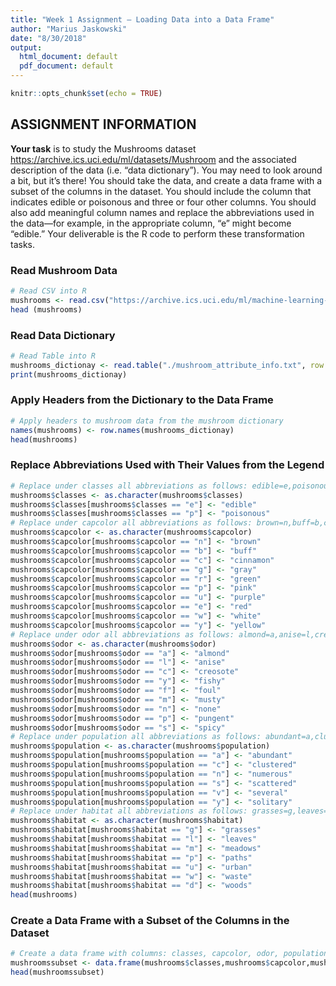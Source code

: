 ```yaml
---
title: "Week 1 Assignment – Loading Data into a Data Frame"
author: "Marius Jaskowski"
date: "8/30/2018"
output:
  html_document: default
  pdf_document: default
---
```


```r
knitr::opts_chunk$set(echo = TRUE)
```

## ASSIGNMENT INFORMATION

**Your task** is to study the Mushrooms dataset <https://archive.ics.uci.edu/ml/datasets/Mushroom> and the associated description of the data (i.e. “data dictionary”). You may need to look around a bit, but it’s there! You should take the data, and create a data frame with a subset of the columns in the dataset. You should include the column that indicates edible or poisonous and three or four other columns. You should also add meaningful column names and replace the abbreviations used in the data—for example, in the appropriate column, “e” might become “edible.” Your deliverable is the R code to perform these transformation tasks.

### Read Mushroom Data

```r
# Read CSV into R
mushrooms <- read.csv("https://archive.ics.uci.edu/ml/machine-learning-databases/mushroom/agaricus-lepiota.data", header=FALSE, sep=",")
head (mushrooms)
```

### Read Data Dictionary

```r
# Read Table into R
mushrooms_dictionay <- read.table("./mushroom_attribute_info.txt", row.names=1, sep=":")
print(mushrooms_dictionay)
```

### Apply Headers from the Dictionary to the Data Frame

```r
# Apply headers to mushroom data from the mushroom dictionary
names(mushrooms) <- row.names(mushrooms_dictionay)
head(mushrooms)
```

### Replace Abbreviations Used with Their Values from the Legend

```r
# Replace under classes all abbreviations as follows: edible=e,poisonous=p 
mushrooms$classes <- as.character(mushrooms$classes)
mushrooms$classes[mushrooms$classes == "e"] <- "edible"
mushrooms$classes[mushrooms$classes == "p"] <- "poisonous"
# Replace under capcolor all abbreviations as follows: brown=n,buff=b,cinnamon=c,gray=g,green=r,pink=p,purple=u,red=e,white=w,yellow=y
mushrooms$capcolor <- as.character(mushrooms$capcolor)
mushrooms$capcolor[mushrooms$capcolor == "n"] <- "brown"
mushrooms$capcolor[mushrooms$capcolor == "b"] <- "buff"
mushrooms$capcolor[mushrooms$capcolor == "c"] <- "cinnamon"
mushrooms$capcolor[mushrooms$capcolor == "g"] <- "gray"
mushrooms$capcolor[mushrooms$capcolor == "r"] <- "green"
mushrooms$capcolor[mushrooms$capcolor == "p"] <- "pink"
mushrooms$capcolor[mushrooms$capcolor == "u"] <- "purple"
mushrooms$capcolor[mushrooms$capcolor == "e"] <- "red"
mushrooms$capcolor[mushrooms$capcolor == "w"] <- "white"
mushrooms$capcolor[mushrooms$capcolor == "y"] <- "yellow"
# Replace under odor all abbreviations as follows: almond=a,anise=l,creosote=c,fishy=y,foul=f,musty=m,none=n,pungent=p,spicy=s
mushrooms$odor <- as.character(mushrooms$odor)
mushrooms$odor[mushrooms$odor == "a"] <- "almond"
mushrooms$odor[mushrooms$odor == "l"] <- "anise"
mushrooms$odor[mushrooms$odor == "c"] <- "creosote"
mushrooms$odor[mushrooms$odor == "y"] <- "fishy"
mushrooms$odor[mushrooms$odor == "f"] <- "foul"
mushrooms$odor[mushrooms$odor == "m"] <- "musty"
mushrooms$odor[mushrooms$odor == "n"] <- "none"
mushrooms$odor[mushrooms$odor == "p"] <- "pungent"
mushrooms$odor[mushrooms$odor == "s"] <- "spicy"
# Replace under population all abbreviations as follows: abundant=a,clustered=c,numerous=n,scattered=s,several=v,solitary=y
mushrooms$population <- as.character(mushrooms$population)
mushrooms$population[mushrooms$population == "a"] <- "abundant"
mushrooms$population[mushrooms$population == "c"] <- "clustered"
mushrooms$population[mushrooms$population == "n"] <- "numerous"
mushrooms$population[mushrooms$population == "s"] <- "scattered"
mushrooms$population[mushrooms$population == "v"] <- "several"
mushrooms$population[mushrooms$population == "y"] <- "solitary"
# Replace under habitat all abbreviations as follows: grasses=g,leaves=l,meadows=m,paths=p,urban=u,waste=w,woods=d
mushrooms$habitat <- as.character(mushrooms$habitat)
mushrooms$habitat[mushrooms$habitat == "g"] <- "grasses"
mushrooms$habitat[mushrooms$habitat == "l"] <- "leaves"
mushrooms$habitat[mushrooms$habitat == "m"] <- "meadows"
mushrooms$habitat[mushrooms$habitat == "p"] <- "paths"
mushrooms$habitat[mushrooms$habitat == "u"] <- "urban"
mushrooms$habitat[mushrooms$habitat == "w"] <- "waste"
mushrooms$habitat[mushrooms$habitat == "d"] <- "woods"
head(mushrooms)
```

### Create a Data Frame with a Subset of the Columns in the Dataset

```r
# Create a data frame with columns: classes, capcolor, odor, population and habitat 
mushroomssubset <- data.frame(mushrooms$classes,mushrooms$capcolor,mushrooms$odor,mushrooms$population,mushrooms$habitat)
head(mushroomssubset)
```

